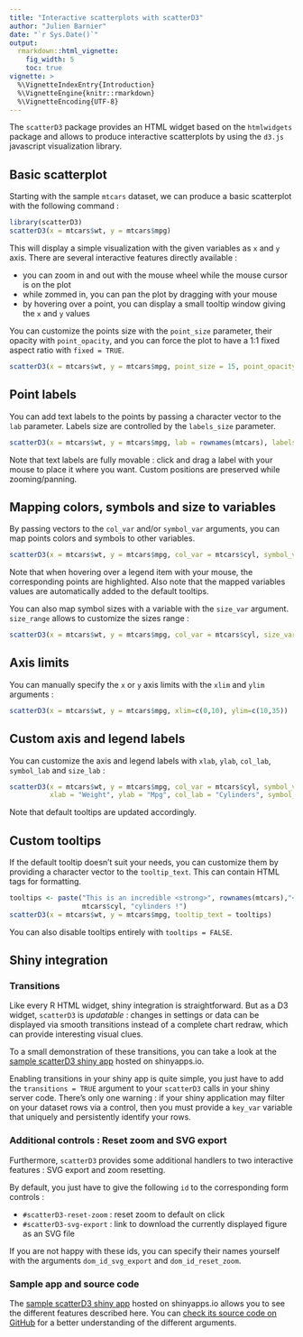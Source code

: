 ```yaml
---
title: "Interactive scatterplots with scatterD3"
author: "Julien Barnier"
date: "`r Sys.Date()`"
output: 
  rmarkdown::html_vignette:
    fig_width: 5
    toc: true
vignette: >
  %\VignetteIndexEntry{Introduction}
  %\VignetteEngine{knitr::rmarkdown}
  %\VignetteEncoding{UTF-8}
---
```


The `scatterD3` package provides an HTML widget based on the `htmlwidgets` package and allows to produce interactive scatterplots by using the `d3.js` javascript visualization library.

## Basic scatterplot

Starting with the sample `mtcars` dataset, we can produce a basic scatterplot with the following command :

```r
library(scatterD3)
scatterD3(x = mtcars$wt, y = mtcars$mpg)
```

This will display a simple visualization with the given variables as `x` and `y` axis. There are several interactive features directly available :

- you can zoom in and out with the mouse wheel while the mouse cursor is on the plot
- while zommed in, you can pan the plot by dragging with your mouse
- by hovering over a point, you can display a small tooltip window giving the `x` and `y` values

You can customize the points size with the `point_size` parameter, their opacity with `point_opacity`, and you can force the plot to have a 1:1 fixed aspect ratio with `fixed = TRUE`.

```r
scatterD3(x = mtcars$wt, y = mtcars$mpg, point_size = 15, point_opacity = 0.5, fixed = TRUE)
```

## Point labels

You can add text labels to the points by passing a character vector to the `lab` parameter. Labels size are controlled by the `labels_size` parameter.

```r
scatterD3(x = mtcars$wt, y = mtcars$mpg, lab = rownames(mtcars), labels_size = 9)
```

Note that text labels are fully movable : click and drag a label with your mouse to place it where you want. Custom positions are preserved while zooming/panning.


## Mapping colors, symbols and size to variables

By passing vectors to the `col_var` and/or `symbol_var` arguments, you can map points colors and symbols to other variables.

```r
scatterD3(x = mtcars$wt, y = mtcars$mpg, col_var = mtcars$cyl, symbol_var = mtcars$gear)
```

Note that when hovering over a legend item with your mouse, the corresponding points are highlighted. Also note that the mapped variables values are automatically added to the default tooltips.

You can also map symbol sizes with a variable with the `size_var` argument. `size_range` allows to customize the sizes range :

```r
scatterD3(x = mtcars$wt, y = mtcars$mpg, col_var = mtcars$cyl, size_var = mtcars$hp, size_range = c(10,1000), point_opacity = 0.7)
```

## Axis limits

You can manually specify the `x` or `y` axis limits with the `xlim` and `ylim` arguments :

```r
scatterD3(x = mtcars$wt, y = mtcars$mpg, xlim=c(0,10), ylim=c(10,35))
```



## Custom axis and legend labels

You can customize the axis and legend labels with `xlab`, `ylab`, `col_lab`, `symbol_lab` and `size_lab` :

```r
scatterD3(x = mtcars$wt, y = mtcars$mpg, col_var = mtcars$cyl, symbol_var = mtcars$gear,
          xlab = "Weight", ylab = "Mpg", col_lab = "Cylinders", symbol_lab = "Gears")
```

Note that default tooltips are updated accordingly.


## Custom tooltips

If the default tooltip doesn't suit your needs, you can customize them by providing a character vector to the `tooltip_text`. This can contain HTML tags for formatting.

```r
tooltips <- paste("This is an incredible <strong>", rownames(mtcars),"</strong><br />with ", 
                  mtcars$cyl, "cylinders !")
scatterD3(x = mtcars$wt, y = mtcars$mpg, tooltip_text = tooltips)
```

You can also disable tooltips entirely with `tooltips = FALSE`.

## Shiny integration

### Transitions

Like every R HTML widget, shiny integration is straightforward. But as a D3 widget, `scatterD3` is *updatable* : changes in settings or data can be displayed via smooth transitions instead of a complete chart redraw, which can provide interesting visual clues.

To a small demonstration of these transitions, you can take a look at the
[sample scatterD3 shiny app](https://juba.shinyapps.io/scatterD3_shiny_app) hosted on shinyapps.io.

Enabling transitions in your shiny app is quite simple, you just have to add the `transitions = TRUE` argument to your `scatterD3` calls in your shiny server code. There's only one warning : if your shiny application may filter on your dataset rows via a control, then you must provide a `key_var` variable that uniquely and persistently identify your rows.


### Additional controls : Reset zoom and SVG export

Furthermore, `scatterD3` provides some additional handlers to two interactive features : SVG export and zoom resetting.

By default, you just have to give the following `id` to the corresponding form controls :

- `#scatterD3-reset-zoom` : reset zoom to default on click
- `#scatterD3-svg-export` : link to download the currently displayed figure as an SVG file

If you are not happy with these ids, you can specify their names yourself with the arguments `dom_id_svg_export` and `dom_id_reset_zoom`.

### Sample app and source code

The
[sample scatterD3 shiny app](https://juba.shinyapps.io/scatterD3_shiny_app) hosted on shinyapps.io allows you to see the different features described here. You can [check its source code on GitHub](https://github.com/juba/scatterD3_shiny_app) for a better understanding of the different arguments.

